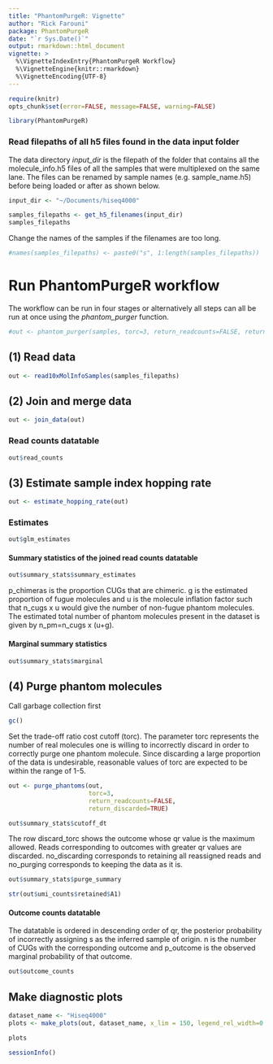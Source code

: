 ```yaml
---
title: "PhantomPurgeR: Vignette"
author: "Rick Farouni"
package: PhantomPurgeR
date: "`r Sys.Date()`"
output: rmarkdown::html_document
vignette: >
  %\VignetteIndexEntry{PhantomPurgeR Workflow}
  %\VignetteEngine{knitr::rmarkdown}
  %\VignetteEncoding{UTF-8}
---
```



```r
require(knitr)
opts_chunk$set(error=FALSE, message=FALSE, warning=FALSE)
```
```r
library(PhantomPurgeR)
```



### Read filepaths of all h5 files found in the data input folder

The data directory *input_dir* is the filepath of the folder that contains all the molecule_info.h5 files of all the samples that were multiplexed on the same lane. The files can be renamed by sample names (e.g. sample_name.h5) before being loaded or after as shown below. 

```r
input_dir <- "~/Documents/hiseq4000"
```

```r
samples_filepaths <- get_h5_filenames(input_dir)
samples_filepaths
```

Change the names of the samples if the filenames are too long.

```r
#names(samples_filepaths) <- paste0("s", 1:length(samples_filepaths))
```

# Run PhantomPurgeR workflow

The workflow can be run in four stages or alternatively all steps can all be run at once using the *phantom_purger* function.

```r
#out <- phantom_purger(samples, torc=3, return_readcounts=FALSE, return_discarded=FALSE)
```


## (1) Read data

```r
out <- read10xMolInfoSamples(samples_filepaths)
```

##  (2) Join and merge data

```r
out <- join_data(out)
```

### Read counts datatable

```r
out$read_counts
```


## (3) Estimate sample index hopping rate

```r
out <- estimate_hopping_rate(out)
```

### Estimates

```r
out$glm_estimates
```


#### Summary statistics of the joined read counts datatable

```r
out$summary_stats$summary_estimates
```

p_chimeras is the proportion CUGs that are chimeric. g is the estimated proportion of fugue molecules and u is the molecule inflation factor such that n_cugs x u would give the number of non-fugue phantom molecules. The estimated total number of phantom molecules present in the dataset is given by n_pm=n_cugs x (u+g).


#### Marginal summary statistics

```r
out$summary_stats$marginal
```

## (4) Purge phantom molecules

Call garbage collection first

```r
gc()
```

Set the trade-off ratio cost cutoff (torc). The parameter torc represents the number of real molecules one is willing to incorrectly discard in order to correctly purge one phantom molecule. Since discarding a large proportion of the data is undesirable, reasonable values of torc are expected to be within the range of 1-5.

```r
out <- purge_phantoms(out,
                      torc=3,
                      return_readcounts=FALSE,
                      return_discarded=TRUE)
```



```r
out$summary_stats$cutoff_dt
```

The row discard_torc shows the outcome whose qr value is the maximum allowed. Reads corresponding to outcomes with greater qr values are discarded. no_discarding corresponds to retaining all reassigned reads and no_purging corresponds to keeping the data as it is.

```r
out$summary_stats$purge_summary
```


```r
str(out$umi_counts$retained$A1)
```




#### Outcome counts datatable

The datatable is ordered in descending order of qr, the posterior probability of incorrectly assigning s as the inferred sample of origin. n is the number of CUGs with the corresponding outcome and p_outcome is the observed marginal probability of that outcome.

```r
out$outcome_counts
```




## Make diagnostic plots

```r
dataset_name <- "Hiseq4000"
plots <- make_plots(out, dataset_name, x_lim = 150, legend_rel_width=0.2)
```


```r
plots 
```


```r
sessionInfo()
```


